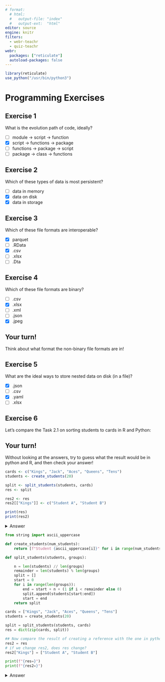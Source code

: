```yaml
---
# format:
  # html: 
  #   output-file: "index"
  #   output-ext:  "html"
editor: source
engine: knitr
filters:
  - webr-teachr
  - quiz-teachr
webr:
  packages: ["reticulate"]
  autoload-packages: false
---
```


```r
library(reticulate)
use_python("/usr/bin/python3")
```
# Programming Exercises


## Exercise 1

What is the evolution path of code, ideally?

:::{.quiz-multichoice}
- [ ] [module -> script -> function]{hint="x"}
- [X] [script -> functions -> package]{hint="o"}
- [ ] [functions -> package -> script]{hint="x"}
- [ ] [package -> class -> functions]{hint="x"}
:::


## Exercise 2

Which of these types of data is most persistent?

:::{.quiz-multichoice}
- [ ] [data in memory]{hint="x"}
- [X] [data on disk]{hint="o"}
- [X] [data in storage]{hint="o"}
:::

## Exercise 3
Which of these file formats are interoperable?

:::{.quiz-multichoice}

- [X] [parquet]{hint="o"}
- [ ] [.RData]{hint="x"}
- [X] [.csv]{hint="o"}
- [ ] [.xlsx]{hint="x"}
- [ ] [.Dta]{hint="x"}
:::

## Exercise 4

Which of these file formats are binary? 

:::{.quiz-multichoice}

- [ ] [.csv]{hint="x"}
- [X] [.xlsx]{hint="o"}
- [ ] [.xml]{hint="x"}
- [ ] [.json]{hint="x"}
- [X] [.jpeg]{hint="o"}
<!-- TODO: check if this is true -->
:::

::: {.callout-caution}
## Your turn!
Think about what format the non-binary file formats are in!
:::


## Exercise 5

What are the ideal ways to store nested data on disk (in a file)?

:::{.quiz-multichoice}
- [X] [.json]{hint="o"}
- [ ] [.csv]{hint="x"}
- [X] [.yaml]{hint="o"}
- [ ] [.xlsx]{hint="x"}
:::

## Exercise 6
<!-- TODO: make example better, multiple code blocks  -->
Let's compare the Task 2.1 on sorting students to cards in R and Python: 

::: {.callout-caution}
## Your turn!
Without looking at the answers, try to guess what the result would be in python and R, and then check your answer!
:::

```r
cards <- c("Kings", "Jack", "Aces", "Queens", "Tens")
students <- create_students(20)

split <- split_students(students, cards)
res <- split

res2 <- res
res2[["Kings"]] <- c("Student A", "Student B") 

print(res)
print(res2)
```
<details> 
<summary>Answer</summary>
```r
library(stringr)

create_students <- function(num_students) {
  students <- paste("Student", substr(LETTERS, 1, num_students))
  return(students)
}

split_students <- function(students, groups) {
  n <- length(students) %/% length(groups)
  remainder <- length(students) %% length(groups)  
  
  split <- list()
  start <- 1
  for (i in seq_along(groups)) {
    end <- start + n - 1 + ifelse(i <= remainder, 1, 0)
    split[[i]] <- students[start:end]
    start <- end + 1
  }
  
  names(split) <- groups
  return(split)
}

cards <- c("Kings", "Jack", "Aces", "Queens", "Tens")
students <- create_students(20)

split <- split_students(students, cards)
res <- split

res2 <- res
res2[["Kings"]] <- c("Student A", "Student B") 


print("res -----------------")
print(res)
print("res2 -----------------")
print(res2)

```
</details> 


```python
from string import ascii_uppercase

def create_students(num_students):
    return [f"Student {ascii_uppercase[i]}" for i in range(num_students)]

def split_students(students, groups):

    n = len(students) // len(groups)
    remainder = len(students) % len(groups)
    split = []
    start = 0
    for i in range(len(groups)):
        end = start + n + (1 if i < remainder else 0)
        split.append(students[start:end])
        start = end
    return split

cards = ["Kings", "Jack", "Aces", "Queens", "Tens"]
students = create_students(20)

split = split_students(students, cards)
res = dict(zip(cards, split))

## Now compare the result of creating a reference with the one in python 
res2 = res
# if we change res2, does res change?
res2["Kings"] = ["Student A", "Student B"]

print(f"{res=}")
print(f"{res2=}")
```
<details> 
<summary>Answer</summary>
```python
from string import ascii_uppercase


def create_students(num_students):
    return [f"Student {ascii_uppercase[i]}" for i in range(num_students)]


def split_students(students, groups):

    n = len(students) // len(groups)
    remainder = len(students) % len(groups)
    split = []
    start = 0
    for i in range(len(groups)):
        # Distribute the remainder among the first 'remainder' groups
        end = start + n + (1 if i < remainder else 0)
        split.append(students[start:end])
        start = end
    return split


cards = ["Kings", "Jack", "Aces", "Queens", "Tens"]
students = create_students(20)

split = split_students(students, cards)
res = dict(zip(cards, split))

res2 = res
res2["Kings"] = ["Student A", "Student B"]
print(f"{res=}")
print(f"{res2=}")
```

</details> 

<!-- my example:
from string import ascii_uppercase

cards = ["Kings", "Jack", "Aces", "Queens", "Tens"]
l = []
d = {}
for i in list(ascii_uppercase)[:20]:
    stu = f"Student {i}"
    l.append(stu)

# maybe split acc. to len of cards
n = len(l) // len(cards)

split = [l[i : i + n - 1] for i in range(0, len(l), n - 1)]
# print(split)

res = dict(zip(cards, split))
print(res)
 -->

